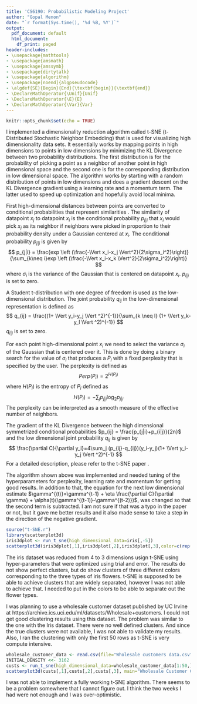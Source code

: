 ```yaml
---
title: 'CS6190: Probabilistic Modeling Project'
author: "Gopal Menon"
date: "`r format(Sys.time(), '%d %B, %Y')`"
output:
  pdf_document: default
  html_document:
    df_print: paged
header-includes:
- \usepackage{mathtools}
- \usepackage{amsmath}
- \usepackage{amssymb}
- \usepackage{dirtytalk}
- \usepackage{algorithm}
- \usepackage[noend]{algpseudocode}
- \algdef{SE}{Begin}{End}{\textbf{begin}}{\textbf{end}}
- \DeclareMathOperator{\Unif}{Unif}
- \DeclareMathOperator{\E}{E}
- \DeclareMathOperator{\Var}{Var}
---
```


```r
knitr::opts_chunk$set(echo = TRUE)
```

\hrule

\section{Project Description}
I implemented a dimensionality reduction algorithm called t-SNE (t-Distributed Stochastic Neighbor Embedding) \cite{paper} that is used for visualizing high dimensionality data sets. It essentially works by mapping points in high dimensions to points in low dimensions by minimizing the KL Divergence between two probability distributions. The first distribution is for the probability of picking a point as a neighbor of another point in high dimensional space and the second one is for the corresponding distribution in low dimensional space. The algorithm works by starting with a random distribution of points in low dimensions and does a gradient descent on the KL Divergence gradient using a learning rate and a momentum term. The latter used to speed up optimization and hopefully avoid local minima. 


\section{t-SNE short description}

First high-dimensional distances between points are converted to conditional probabilities that represent similarities \cite{paper}. The similarity of datapoint $x_j$ to datapoint $x_i$ is the conditional probability $p_{j|i}$ that $x_i$ would pick $x_j$ as its neighbor if neighbors were picked in proportion to their probability density under a Gaussian centered at $x_i$. The conditional probability $p_{j|i}$ is given by
$$
p_{j|i} = \frac{exp \left (\frac{-\Vert x_i-x_j \Vert^2}{2\sigma_i^2}\right)}{\sum_{k\neq i}exp \left (\frac{-\Vert x_i-x_k \Vert^2}{2\sigma_i^2}\right)}
$$
where $\sigma_i$ is the variance of the Gaussian that is centered on datapoint $x_i$. $p_{i|i}$ is set to zero.

A Student t-distribution with one degree of freedom is used as the low-dimensional distribution. The joint probability $q_{ij}$ in the low-dimensional representation is defined as 
$$
q_{ij} = \frac{(1+ \Vert y_i-y_j \Vert ^2)^{-1}}{\sum_{k \neq l} (1+ \Vert y_k-y_l \Vert ^2)^{-1}}
$$
$q_{i|i}$ is set to zero.

For each point high-dimensional point $x_i$ we need to select the variance $\sigma_i$ of the Gaussian that is centered over it. This is done by doing a binary search for the value of $\sigma_i$ that produces a $P_i$ with a fixed perplexity that is specified by the user. The perplexity is defined as
$$
Perp(P_i) = 2^{H(P_i)}
$$
where $H(P_i)$ is the entropy of $P_i$ defined as
$$
H(P_i) = -\sum_jp_{j|i} \log_2 p_{j|i}
$$
The perplexity can be interpreted as a smooth measure of the effective number of neighbors.

The gradient of the KL Divergence between the high dimensional symmetrized conditional probabilities $p_{ij} = \frac{p_{j|i}+p_{i|j}}{2n}$ and the low dimensional joint probability $q_{ij}$ is given by
$$
\frac{\partial C}{\partial y_i}=4\sum_j (p_{ij}-q_{ij})(y_i-y_j)(1+ \Vert y_i-y_j \Vert ^2)^{-1}
$$
For a detailed description, please refer to the t-SNE paper \cite{paper}.

\section{t-SNE Algorithm}
\begin{minipage}{\linewidth}
  \begin{algorithm}[H]
    \caption{t-Distributed Stochastic Neighbor Embedding}\label{tSNE}
    \begin{algorithmic}[1]
      \Procedure{t-SNE}{}
        \State \textbf{Data:} data set $X=\{x_1, x_2,\ldots,x_n\}$,
      	\State cost function parameters: perplexity \textit{Perp}
      	\State optimization parameters: number of iterations $T$, learning rate $\eta$, momentum $\alpha(t)$
        \State \textbf{Result:} low-dimensional data representation $\gamma^{(T)}=\{y_1, y_2,\ldots,y_n\}$,
        \Begin
          \State compute pairwise affinities $p_{j|i}$ with perplexity \textit{Perp}
          \State set $p_{ij}=\frac{p_{j|i}+p_{i|j}}{2n}$
          \State sample initial solution $\gamma^{(0)}=\{y_1, y_2,\ldots,y_n\} \sim \mathcal{N}(0, 10^{-4}I) $
          \For {$t=1 \text{ to } T $}
            \State compute low-dimensional affinities $q_{ij}$
            \State compute gradient $\frac{\partial C}{\partial \gamma}$
            \State set $\gamma^{(t)}=\gamma^{t-1} + \eta \frac{\partial C}{\partial \gamma} + \alpha(t)(\gamma^{(t-1)}-\gamma^{(t-2)})$
          \EndFor
        \End
      \EndProcedure
    \end{algorithmic}
  \end{algorithm}
\end{minipage}

\section{Implementation Details and Issues}

The algorithm shown above was implemented and needed tuning of the hyperparameters for perplexity, learning rate and momentum for getting good results. In addition to that, the equation for the next low dimensional estimate $\gamma^{(t)}=\gamma^{t-1} + \eta \frac{\partial C}{\partial \gamma} + \alpha(t)(\gamma^{(t-1)}-\gamma^{(t-2)})$, was changed so that the second term is subtracted. I am not sure if that was a typo in the paper or not, but it gave me better results and it also made sense to take a step in the direction of the negative gradient.

\section{Experimental results with Iris dataset}

```r
source("t-SNE.r")
library(scatterplot3d)
iris3dplot <- run_t_sne(high_dimensional_data=iris[,-5])
scatterplot3d(iris3dplot[,1],iris3dplot[,2],iris3dplot[,3],color=c(rep(1,50), rep(2,50), rep(3,50)), main="Iris Clusters")
```

The iris dataset was reduced from $4$ to $3$ dimensions usign t-SNE using hyper-parameters that were optimized using trial and error. The results do not show perfect clusters, but do show clusters of three different colors corresponding to the three types of iris flowers. t-SNE is supposed to be able to achieve clusters that are widely separated, however I was not able to achieve that. I needed to put in the colors to be able to separate out the flower types.

\section{Experimental results with Wholesale Customer Dataset}
I was planning to use a wholesale customer dataset published by UC Irvine at https://archive.ics.uci.edu/ml/datasets/Wholesale+customers. I could not get good clustering results using this dataset. The problem was similar to the one with the Iris dataset. There were no well defined clusters. And since the true clusters were not available, I was not able to validate my results. Also, I ran the clustering with only the first $50$ rows as t-SNE is very compute intensive.

```r
wholesale_customer_data <- read.csv(file="Wholesale customers data.csv", header=TRUE, sep=",")
INITIAL_DENSITY <<- 3162
custs <- run_t_sne(high_dimensional_data=wholesale_customer_data[1:50,], perplexity=5, number_of_iterations=1000)
scatterplot3d(custs[,1],custs[,2],custs[,3], main="Wholesale Customer Clusters")
```

\section{Issues}
I was not able to implement a fully working t-SNE algorithm. There seems to be a problem somewhere that I cannot figure out. I think the two weeks I had were not enough and I was over-optimistic.

\begin{thebibliography}{9}

\bibitem{paper} Maaten, Laurens van der, and Geoffrey Hinton. \say{Visualizing data using t-SNE.}\textit{ Journal of machine learning research}, 9.Nov (2008): 2579-2605.

\end{thebibliography}